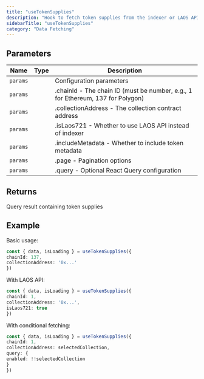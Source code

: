 ```yaml
---
title: "useTokenSupplies"
description: "Hook to fetch token supplies from the indexer or LAOS API Retrieves supply information for tokens from a specific collection. Automatically chooses between indexer and LAOS APIs based on the isLaos721 flag."
sidebarTitle: "useTokenSupplies"
category: "Data Fetching"
---
```


## Parameters

| Name | Type | Description |
|------|------|-------------|
| `params` |  | Configuration parameters |
| `params` |  | .chainId - The chain ID (must be number, e.g., 1 for Ethereum, 137 for Polygon) |
| `params` |  | .collectionAddress - The collection contract address |
| `params` |  | .isLaos721 - Whether to use LAOS API instead of indexer |
| `params` |  | .includeMetadata - Whether to include token metadata |
| `params` |  | .page - Pagination options |
| `params` |  | .query - Optional React Query configuration |

## Returns

Query result containing token supplies

## Example

Basic usage:
```typescript
const { data, isLoading } = useTokenSupplies({
chainId: 137,
collectionAddress: '0x...'
})
```

With LAOS API:
```typescript
const { data, isLoading } = useTokenSupplies({
chainId: 1,
collectionAddress: '0x...',
isLaos721: true
})
```

With conditional fetching:
```typescript
const { data, isLoading } = useTokenSupplies({
chainId: 1,
collectionAddress: selectedCollection,
query: {
enabled: !!selectedCollection
}
})
```

